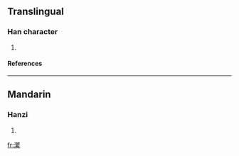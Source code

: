 ==Translingual==
===Han character===
{{Han char|rn=85|rad=水|as=17|sn=20|four=3819<sub>3</sub>|canj=水人大火 (EOKF)}}
# {{defn|Han|sort=水17}}
====References====
{{Han ref|kx=0662.010|dkj=18723|dj=1071.110|hdz=31788.090|uh=703F|ud=28735|bh=F463|bd=62563}}

----
==Mandarin==
===Hanzi===
{{cmn-hanzi|pin=[[fán]] (fan2)|wg=fan<sup>2</sup>}}
# {{defn|Mandarin}}

[[fr:瀿]]
